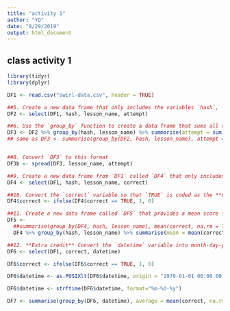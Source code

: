 ```yaml
---
title: "activity 1"
author: "YQ"
date: "9/29/2019"
output: html_document
---
```



## class activity 1

```r
library(tidyr)
library(dplyr)

DF1 <- read.csv("swirl-data.csv", header = TRUE)

##5. Create a new data frame that only includes the variables `hash`, `lesson_name` and `attempt` called `DF2`
DF2 <- select(DF1, hash, lesson_name, attempt)

##6. Use the `group_by` function to create a data frame that sums all the attempts for each `hash` by each `lesson_name` called `DF3`
DF3 <- DF2 %>% group_by(hash, lesson_name) %>% summarise(attempt = sum(attempt))
## same as DF3 <- summarise(group_by(DF2, hash, lesson_name), attempt = sum(attempt))


##8. Convert `DF3` to this format  
DF3b <- spread(DF3, lesson_name, attempt)

##9. Create a new data frame from `DF1` called `DF4` that only includes the variables `hash`, `lesson_name` and `correct`
DF4 <- select(DF1, hash, lesson_name, correct)

##10. Convert the `correct` variable so that `TRUE` is coded as the **number** `1` and `FALSE` is coded as `0` 
DF4$correct <- ifelse(DF4$correct == TRUE, 1, 0)

##11. Create a new data frame called `DF5` that provides a mean score for each student on each course
DF5 <- 
  ##summarise(group_by(DF4, hash, lesson_name), mean(correct, na.rm = TRUE))
  DF4 %>% group_by(hash, lesson_name) %>% summarise(mean = mean(correct, na.rm = TRUE))

##12. **Extra credit** Convert the `datetime` variable into month-day-year format and create a new data frame (`DF6`) that shows the average correct for each day
DF6 <- select(DF1, correct, datetime)

DF6$correct <- ifelse(DF6$correct == TRUE, 1, 0)

DF6$datetime <- as.POSIXlt(DF6$datetime, origin = "1970-01-01 00:00.00 UTC")

DF6$datetime <- strftime(DF6$datetime, format="%m-%d-%y")

DF7 <- summarise(group_by(DF6, datetime), average = mean(correct, na.rm = TRUE))
```
